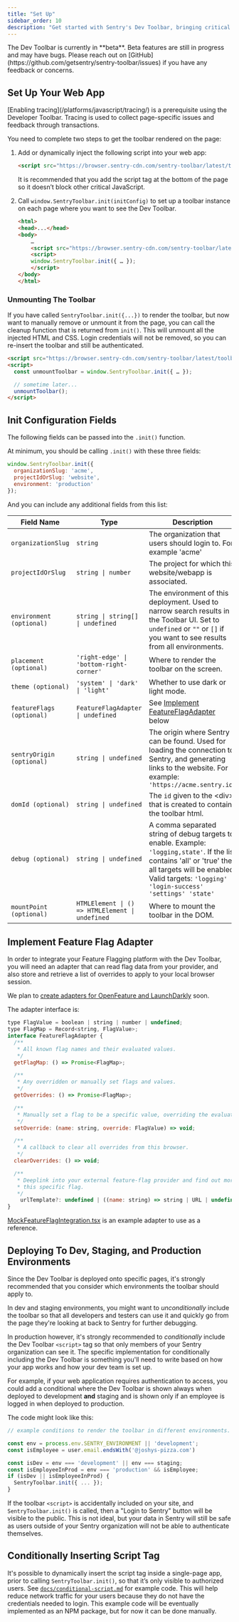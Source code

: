 ```yaml
---
title: "Set Up"
sidebar_order: 10
description: "Get started with Sentry's Dev Toolbar, bringing critical Sentry insights and tools into your web app to help your team troubleshoot more effectively."
---
```


<Alert level="info">
  The Dev Toolbar is currently in **beta**. Beta features are still in progress and may have bugs. Please reach out on
  [GitHub](https://github.com/getsentry/sentry-toolbar/issues) if you have any feedback or concerns.
</Alert>

## Set Up Your Web App

<Alert level="warning">
    [Enabling tracing](/platforms/javascript/tracing/) is a prerequisite using the Developer Toolbar. Tracing is used to collect page-specific issues and feedback through transactions.
</Alert>

You need to complete two steps to get the toolbar rendered on the page:
1. Add or dynamically inject the following script into your web app:
    ```html
    <script src="https://browser.sentry-cdn.com/sentry-toolbar/latest/toolbar.min.js"></script>
    ```
    It is recommended that you add the script tag at the bottom of the page so it doesn’t block other critical JavaScript.

2. Call `window.SentryToolbar.init(initConfig)` to set up a toolbar instance on each page where you want to see the Dev Toolbar.
    ```html
    <html>
    <head>...</head>
    <body>
        …
        <script src="https://browser.sentry-cdn.com/sentry-toolbar/latest/toolbar.min.js"></script>
        <script>
        window.SentryToolbar.init({ … });
        </script>
    </body>
    </html>
    ```

### Unmounting The Toolbar

If you have called `SentryToolbar.init({...})` to render the toolbar, but now want to manually remove or unmount it from the page, you can call the cleanup function that is returned from `init()`. This will unmount all the injected HTML and CSS. Login credentials will not be removed, so you can re-insert the toolbar and still be authenticated.
```html
<script src="https://browser.sentry-cdn.com/sentry-toolbar/latest/toolbar.min.js"></script>
<script>
  const unmountToolbar = window.SentryToolbar.init({ … });

  // sometime later...
  unmountToolbar();
</script>
```

## Init Configuration Fields

The following fields can be passed into the `.init()` function.

At minimum, you should be calling `.init()` with these three fields:
```javascript
window.SentryToolbar.init({
  organizationSlug: 'acme',
  projectIdOrSlug: 'website',
  environment: 'production'
});
```
And you can include any additional fields from this list:

| Field Name | Type | Description | Default Value |
| ----- | ----- | ----- | ----- |
| `organizationSlug` | `string` | The organization that users should login to. For example \'acme\' | *Required Value* |
| `projectIdOrSlug` | `string \| number` | The project for which this website/webapp is associated. | *Required Value* |
| `environment (optional)` | `string \| string[] \| undefined` | The environment of this deployment. Used to narrow search results in the Toolbar UI. Set to `undefined` or `""` or `[]` if you want to see results from all environments. | `undefined` |
| `placement (optional)` | `'right-edge' \| 'bottom-right-corner'` | Where to render the toolbar on the screen. | `'right-edge'` |
| `theme (optional)` | `'system' \| 'dark' \| 'light'` | Whether to use dark or light mode. | `'system'` |
| `featureFlags (optional)` | `FeatureFlagAdapter \| undefined` | See [Implement FeatureFlagAdapter](/product/dev-toolbar/setup//#implement-feature-flag-adapter) below | `undefined` |
| `sentryOrigin (optional)` | `string \| undefined` | The origin where Sentry can be found. Used for loading the connection to Sentry, and generating links to the website. For example: `'https://acme.sentry.io'` | `'https://sentry.io'` |
| `domId (optional)` | `string \| undefined` | The `id` given to the \<div\> that is created to contain the toolbar html. | `'sentry-toolbar'` |
| `debug (optional)` | `string \| undefined` | A comma separated string of debug targets to enable. Example: `'logging,state'`. If the list contains 'all' or 'true' then all targets will be enabled. Valid targets: `'logging' 'login-success' 'settings' 'state'` | `undefined` |
| `mountPoint (optional)` | `HTMLElement \| () => HTMLElement \| undefined` | Where to mount the toolbar in the DOM. | `document.body` |

## Implement Feature Flag Adapter

In order to integrate your Feature Flagging platform with the Dev Toolbar, you will need an adapter that can read flag data from your provider, and also store and retrieve a list of overrides to apply to your local browser session.

We plan to [create adapters for OpenFeature and LaunchDarkly](https://github.com/getsentry/sentry-toolbar/issues/150) soon.

The adapter interface is:
```javascript
type FlagValue = boolean | string | number | undefined;
type FlagMap = Record<string, FlagValue>;
interface FeatureFlagAdapter {
  /**
   * All known flag names and their evaluated values.
   */
  getFlagMap: () => Promise<FlagMap>;

  /**
   * Any overridden or manually set flags and values.
   */
  getOverrides: () => Promise<FlagMap>;

  /**
   * Manually set a flag to be a specific value, overriding the evaluated value.
   */
  setOverride: (name: string, override: FlagValue) => void;

  /**
   * A callback to clear all overrides from this browser.
   */
  clearOverrides: () => void;

  /**
   * Deeplink into your external feature-flag provider and find out more about
   * this specific flag.
   */
    urlTemplate?: undefined | ((name: string) => string | URL | undefined);
}
```

[MockFeatureFlagIntegration.tsx](https://github.com/getsentry/sentry-toolbar/blob/301c31d561a81e3fd8ffc9532aad3a60af685916/src/env/demo/MockFeatureFlagIntegration.tsx) is an example adapter to use as a reference.


## Deploying To Dev, Staging, and Production Environments
Since the Dev Toolbar is deployed onto specific pages, it's strongly recommended that you consider which environments the toolbar should apply to.

In dev and staging environments, you might want to *unconditionally* include the toolbar so that all developers and testers can use it and quickly go from the page they're looking at back to Sentry for further debugging.

In production however, it's strongly recommended to *conditionally* include the Dev Toolbar `<script>` tag so that only members of your Sentry organization can see it. The specific implementation for conditionally including the Dev Toolbar is something you'll need to write based on how your app works and how your dev team is set up.

For example, if your web application requires authentication to access, you could add a conditional where the Dev Toolbar is shown always when deployed to development **and** staging and is shown only if an employee is logged in when deployed to production.


The code might look like this:
```javascript
// example conditions to render the toolbar in different environments.

const env = process.env.SENTRY_ENVIRONMENT || 'development';
const isEmployee = user.email.endsWith('@joshys-pizza.com')

const isDev = env === 'development' || env === staging;
const isEmployeeInProd = env === 'production' && isEmployee;
if (isDev || isEmployeeInProd) {
  SentryToolbar.init({ ... });
}
```

If the toolbar `<script>` is accidentally included on your site, and `SentryToolbar.init()` is called, then a "Login to Sentry" button will be visible to the public. This is not ideal, but your data in Sentry will still be safe as users outside of your Sentry organization will not be able to authenticate themselves.

## Conditionally Inserting Script Tag

It's possible to dynamically insert the script tag inside a single-page app, prior to calling `SentryToolbar.init()`, so that it’s only visible to authorized users. See [`docs/conditional-script.md`](https://github.com/getsentry/sentry-toolbar/blob/main/docs/conditional-script.md) for example code. This will help reduce network traffic for your users because they do not have the credentials needed to login.
This example code will be eventually implemented as an NPM package, but for now it can be done manually.
